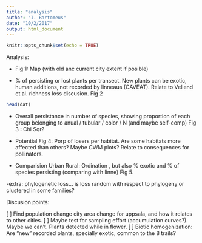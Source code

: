 ```yaml
---
title: "analysis"
author: "I. Bartomeus"
date: "10/2/2017"
output: html_document
---
```


```r
knitr::opts_chunk$set(echo = TRUE)
```

Analysis:

- Fig 1: Map (with old anc current city extent if posible)

- % of persisting or lost plants per transect. New plants can be exotic, human additions, not recorded by linneaus (CAVEAT). Relate to Vellend et al. richness loss discusion. Fig 2

```r
head(dat)


```


- Overall persistance in number of species, showing proportion of each group belonging to anual / tubular / color / N (and maybe self-comp) Fig 3 : Chi Sqr?

- Potential Fig 4: Porp of losers per habitat. Are some habitats more affected than others? Maybe CWM plots? Relate to consequences for pollinators.

- Comparision Urban Rural: Ordination , but also % exotic and % of species persisting (comparing with linne) Fig 5.

-extra: phylogenetic loss... is loss random with respect to phylogeny or clustered in some families?

Discusion points:

[ ] Find population change city area change for uppsala, and how it relates to other cities.
[ ] Maybe test for sampling effort (accumulation curves?). Maybe we can't. Plants detected while in flower. 
[ ] Biotic homogenization: Are "new" recorded plants, specially exotic, common to the 8 trails?
